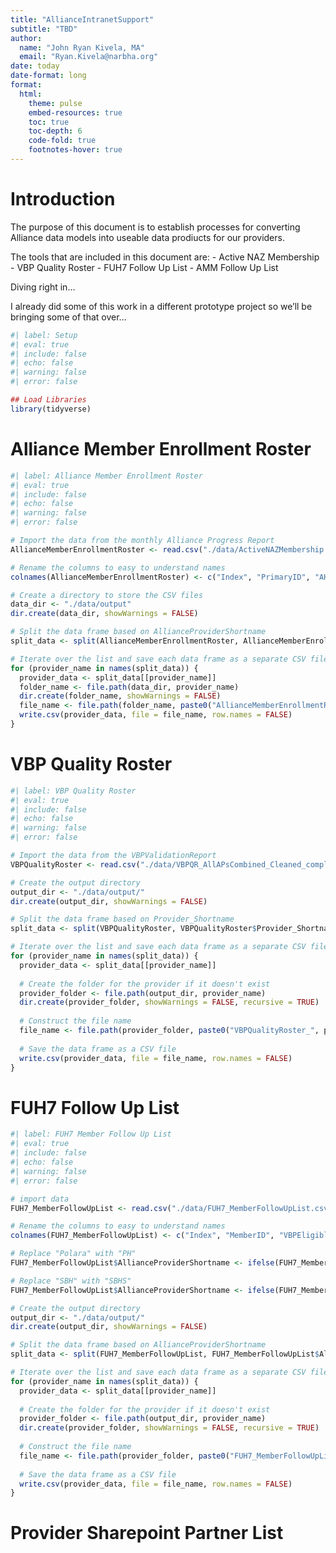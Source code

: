 ```yaml
---
title: "AllianceIntranetSupport"
subtitle: "TBD"
author: 
  name: "John Ryan Kivela, MA"
  email: "Ryan.Kivela@narbha.org"
date: today
date-format: long
format:
  html:
    theme: pulse
    embed-resources: true
    toc: true
    toc-depth: 6
    code-fold: true
    footnotes-hover: true
---
```


# Introduction

The purpose of this document is to establish processes for converting Alliance data models into useable data prodiucts for our providers.

The tools that are included in this document are:
  -   Active NAZ Membership
  -   VBP Quality Roster
  -   FUH7 Follow Up List
  -   AMM Follow Up List
  
Diving right in...

I already did some of this work in a different prototype project so we'll be bringing some of that over...

```r
#| label: Setup
#| eval: true
#| include: false
#| echo: false
#| warning: false
#| error: false

## Load Libraries
library(tidyverse)
```

# Alliance Member Enrollment Roster

```r
#| label: Alliance Member Enrollment Roster
#| eval: true
#| include: false
#| echo: false
#| warning: false
#| error: false

# Import the data from the monthly Alliance Progress Report
AllianceMemberEnrollmentRoster <- read.csv("./data/ActiveNAZMembership.csv")

# Rename the columns to easy to understand names
colnames(AllianceMemberEnrollmentRoster) <- c("Index", "PrimaryID", "AHCCCSID", "LastName", "FirstName", "Sex", "DateOfBirth", "MemberZipCode", "MemberCountyOfResidence", "AllianceProviderShortname", "EnrollmentStartDate", "LineOfBusiness", "EligibilityGroup", "DisenrollmentDate", "Age")

# Create a directory to store the CSV files
data_dir <- "./data/output"
dir.create(data_dir, showWarnings = FALSE)

# Split the data frame based on AllianceProviderShortname
split_data <- split(AllianceMemberEnrollmentRoster, AllianceMemberEnrollmentRoster$AllianceProviderShortname)

# Iterate over the list and save each data frame as a separate CSV file in the corresponding folder
for (provider_name in names(split_data)) {
  provider_data <- split_data[[provider_name]]
  folder_name <- file.path(data_dir, provider_name)
  dir.create(folder_name, showWarnings = FALSE)
  file_name <- file.path(folder_name, paste0("AllianceMemberEnrollmentRoster_", provider_name, ".csv"))
  write.csv(provider_data, file = file_name, row.names = FALSE)
}

```

# VBP Quality Roster

```r
#| label: VBP Quality Roster
#| eval: true
#| include: false
#| echo: false
#| warning: false
#| error: false

# Import the data from the VBPValidationReport
VBPQualityRoster <- read.csv("./data/VBPQR_AllAPsCombined_Cleaned_complete.csv")

# Create the output directory
output_dir <- "./data/output/"
dir.create(output_dir, showWarnings = FALSE)

# Split the data frame based on Provider_Shortname
split_data <- split(VBPQualityRoster, VBPQualityRoster$Provider_Shortname)

# Iterate over the list and save each data frame as a separate CSV file in the corresponding folder
for (provider_name in names(split_data)) {
  provider_data <- split_data[[provider_name]]
  
  # Create the folder for the provider if it doesn't exist
  provider_folder <- file.path(output_dir, provider_name)
  dir.create(provider_folder, showWarnings = FALSE, recursive = TRUE)
  
  # Construct the file name
  file_name <- file.path(provider_folder, paste0("VBPQualityRoster_", provider_name, ".csv"))
  
  # Save the data frame as a CSV file
  write.csv(provider_data, file = file_name, row.names = FALSE)
}

```


# FUH7 Follow Up List

```r
#| label: FUH7 Member Follow Up List
#| eval: true
#| include: false
#| echo: false
#| warning: false
#| error: false

# import data
FUH7_MemberFollowUpList <- read.csv("./data/FUH7_MemberFollowUpList.csv")

# Rename the columns to easy to understand names
colnames(FUH7_MemberFollowUpList) <- c("Index", "MemberID", "VBPEligible", "ClaimsEligible", "ValidationMatch", "ClaimsPrimaryID", "EnrollmentPrimaryID", "AHCCCSID", "LastName", "FirstName", "DateOfBirth", "Sex", "Age", "MemberZipCode", "DateOfService", "EndDateOfService", "AdjudicatedServiceCode", "ProcedureCode", "RevCode", "PlaceOfService", "Providertype", "PrimaryDiagnosis", "Dx1", "Dx2", "Dx3", "Dx4", "Dx5", "Dx6", "Dx7", "Dx8", "Dx9" , "Dx10", "Dx11", "Dx12", "ProviderName", "RenderingProviderNPI", "AutoAssignedPCPName", "AmountPaid", "AllianceProviderShortname", "EligibleMHDiagnosis")

# Replace "Polara" with "PH"
FUH7_MemberFollowUpList$AllianceProviderShortname <- ifelse(FUH7_MemberFollowUpList$AllianceProviderShortname == "Polara", "PH", FUH7_MemberFollowUpList$AllianceProviderShortname)

# Replace "SBH" with "SBHS"
FUH7_MemberFollowUpList$AllianceProviderShortname <- ifelse(FUH7_MemberFollowUpList$AllianceProviderShortname == "SBH", "SBHS", FUH7_MemberFollowUpList$AllianceProviderShortname)

# Create the output directory
output_dir <- "./data/output/"
dir.create(output_dir, showWarnings = FALSE)

# Split the data frame based on AllianceProviderShortname
split_data <- split(FUH7_MemberFollowUpList, FUH7_MemberFollowUpList$AllianceProviderShortname)

# Iterate over the list and save each data frame as a separate CSV file in the corresponding folder
for (provider_name in names(split_data)) {
  provider_data <- split_data[[provider_name]]
  
  # Create the folder for the provider if it doesn't exist
  provider_folder <- file.path(output_dir, provider_name)
  dir.create(provider_folder, showWarnings = FALSE, recursive = TRUE)
  
  # Construct the file name
  file_name <- file.path(provider_folder, paste0("FUH7_MemberFollowUpList_", provider_name, ".csv"))
  
  # Save the data frame as a CSV file
  write.csv(provider_data, file = file_name, row.names = FALSE)
}

```

# Provider Sharepoint Partner List